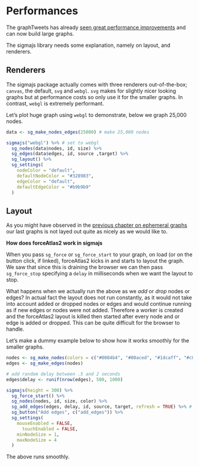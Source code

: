 # Performances {#performances}

The graphTweets has already [seen great performance improvements](http://graphtweets.john-coene.com/news/index.html) and can now build large graphs.

The sigmajs library needs some explanation, namely on layout, and renderers.

## Renderers

The sigmajs package actually comes with three renderers out-of-the-box; `canvas`, the default, `svg` and `webgl`. `svg` makes for slightly nicer looking graphs but at performance costs so only use it for the smaller graphs. In contrast, `webgl` is extremely performant.

Let's plot huge graph using `webgl` to demonstrate, below we graph 25,000 nodes.

```r
data <- sg_make_nodes_edges(25000) # make 25,000 nodes

sigmajs("webgl") %>% # set to webgl
  sg_nodes(data$nodes, id, size) %>% 
  sg_edges(data$edges, id, source ,target) %>% 
  sg_layout() %>% 
  sg_settings(
    nodeColor = "default",
    defaultNodeColor = "#328983",
    edgeColor = "default",
    defaultEdgeColor = "#b9b9b9"
  )
```

## Layout

As you might have observed in the [previous chapter on ephemeral graphs](#ephemeral) our last graphs is not layed out quite as nicely as we would like to.

**How does forceAtlas2 work in sigmajs**

When you pass `sg_force` or `sg_force_start` to your graph, on load (or on the button click, if linked), forceAtlas2 kicks in and starts to layout the graph. We saw that since this is draining the browser we can then pass `sg_force_stop` specifying a `delay` in milliseconds when we want the layout to stop.

What happens when we actually run the above as we _add_ or _drop_ nodes or edges? In actual fact the layout does not run constantly, as it would not take into account added or dropped nodes or edges and would continue running as if new edges or nodes were not added. Therefore a worker is created and the forceAtlas2 layout is killed then started after every node and or edge is added or dropped. This can be quite difficult for the browser to handle.

Let's make a dummy example below to show how it works smoothly for the smaller graphs.

```r
nodes <- sg_make_nodes(colors = c("#0084b4", "#00aced", "#1dcaff", "#c0deed"))
edges <- sg_make_edges(nodes)

# add random delay between .5 and 2 seconds
edges$delay <- runif(nrow(edges), 500, 1000) 

sigmajs(height = 300) %>%
  sg_force_start() %>%
  sg_nodes(nodes, id, size, color) %>%
  sg_add_edges(edges, delay, id, source, target, refresh = TRUE) %>% # read delay documentation
  sg_button("Add edges", c("add_edges")) %>% 
  sg_settings(
    mouseEnabled = FALSE,
	  touchEnabled = FALSE,
    minNodeSize = 1,
    maxNodeSize = 4
  )
```

The above runs smoothly.